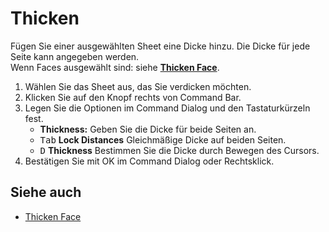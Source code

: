 
# Thicken

<Reference shortcut="" command="Thicken" button="Rechts von Command Bar" />

Fügen Sie einer ausgewählten Sheet eine Dicke hinzu. Die Dicke für jede Seite kann angegeben werden.<br />
Wenn Faces ausgewählt sind: siehe [**Thicken Face**](./thicken-face).

1. Wählen Sie das Sheet aus, das Sie verdicken möchten.
2. Klicken Sie auf den Knopf <ButtonIcon type="button-thicken" /> rechts von Command Bar.
3. Legen Sie die Optionen im Command Dialog und den Tastaturkürzeln fest.
    - **Thickness:** Geben Sie die Dicke für beide Seiten an.
    - <kbd>Tab</kbd> **Lock Distances** Gleichmäßige Dicke auf beiden Seiten.
    - <kbd>D</kbd> **Thickness** Bestimmen Sie die Dicke durch Bewegen des Cursors.
4. Bestätigen Sie mit OK im Command Dialog oder Rechtsklick.

## Siehe auch
- [Thicken Face](./thicken-face)